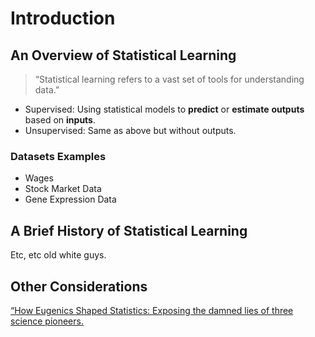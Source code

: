 # Introduction {#intro}

## An Overview of Statistical Learning  

> "Statistical learning refers to a vast set of tools for understanding data."

+  Supervised: Using statistical models  to **predict** or **estimate** __outputs__ based on __inputs__.
+  Unsupervised: Same as above but without outputs. 

### Datasets Examples

+  Wages 
+  Stock Market Data 
+  Gene Expression Data 

## A Brief History of Statistical Learning 

Etc, etc old white guys.

## Other Considerations

["How Eugenics Shaped Statistics: Exposing the damned lies of three science pioneers.](https://nautil.us/issue/92/frontiers/how-eugenics-shaped-statistics)
